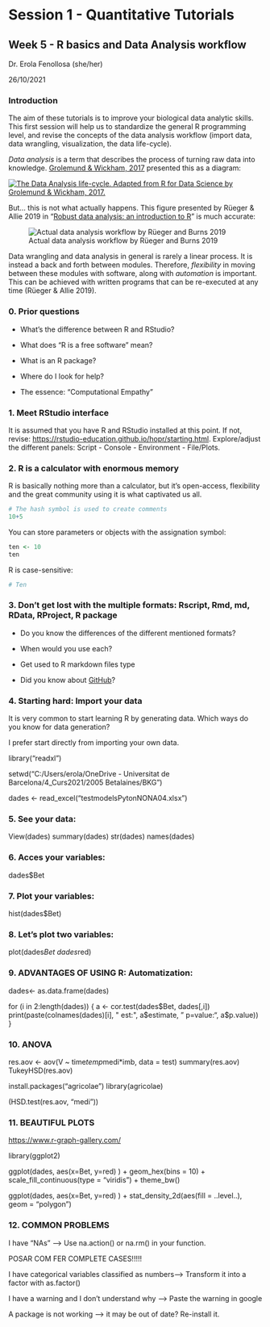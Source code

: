 # Session 1 - Quantitative Tutorials

## Week 5 - R basics and Data Analysis workflow

Dr. Erola Fenollosa (she/her)

26/10/2021

### Introduction

The aim of these tutorials is to improve your biological data analytic skills. This first session will help us to standardize the general R programming level, and revise the concepts of the data analysis workflow (import data, data wrangling, visualization, the data life-cycle).

*Data analysis* is a term that describes the process of turning raw data into knowledge. [Grolemund & Wickham, 2017](https://r4ds.had.co.nz/workflow-basics.html) presented this as a diagram:

[![The Data Analysis life-cycle. Adapted from R for Data Science by Grolemund & Wickham, 2017.](images/DataWorkflow_Grolemund&Wickham2017.jpeg)](https://r4ds.had.co.nz/index.html)

But... this is not what actually happens. This figure presented by Rüeger & Allie 2019 in "[Robust data analysis: an introduction to R](https://sinarueeger.github.io/robust-data-analysis-with-r/)" is much accurate:

![Actual data analysis workflow by Rüeger and Burns 2019](images/DataWorkflow_Grolemund&Wickham2017REAL.jpeg)

Data wrangling and data analysis in general is rarely a linear process. It is instead a back and forth between modules. Therefore, *flexibility* in moving between these modules with software, along with *automation* is important. This can be achieved with written programs that can be re-executed at any time (Rüeger & Allie 2019).

### 0. Prior questions

-   What's the difference between R and RStudio?

-   What does "R is a free software" mean?

-   What is an R package?

-   Where do I look for help?

-   The essence: "Computational Empathy"

### 1. Meet RStudio interface

It is assumed that you have R and RStudio installed at this point. If not, revise: <https://rstudio-education.github.io/hopr/starting.html>. Explore/adjust the different panels: Script - Console - Environment - File/Plots.

### 2. R is a calculator with enormous memory

R is basically nothing more than a calculator, but it's open-access, flexibility and the great community using it is what captivated us all.

```r
# The hash symbol is used to create comments
10+5
```

You can store parameters or objects with the assignation symbol:

```r
ten <- 10
ten
```

R is case-sensitive:

```r
# Ten
```

### 3. Don't get lost with the multiple formats: Rscript, Rmd, md, RData, RProject, R package

-   Do you know the differences of the different mentioned formats?

-   When would you use each?

-   Get used to R markdown files type

-   Did you know about [GitHub](https://github.com/erolafr)?

### 4. Starting hard: Import your data

It is very common to start learning R by generating data. Which ways do you know for data generation?

I prefer start directly from importing your own data.

library("readxl")

setwd("C:/Users/erola/OneDrive - Universitat de Barcelona/4_Curs2021/2005 Betalaines/BKG")

dades \<- read_excel("testmodelsPytonNONA04.xlsx")

### 5. See your data:

View(dades) summary(dades) str(dades) names(dades)

### 6. Acces your variables:

dades\$Bet

### 7. Plot your variables:

hist(dades\$Bet)

### 8. Let's plot two variables:

plot(dades$Bet ~ dades$red)

### 9. ADVANTAGES OF USING R: Automatization:

dades\<- as.data.frame(dades)

for (i in 2:length(dades)) { a \<- cor.test(dades$Bet, dades[,i]) print(paste(colnames(dades)[i], " est:", a$estimate, " p=value:", a\$p.value)) }

### 10. ANOVA

res.aov \<- aov(V \~ time*temp*medi\*imb, data = test) summary(res.aov) TukeyHSD(res.aov)

install.packages("agricolae") library(agricolae)

(HSD.test(res.aov, "medi"))

### 11. BEAUTIFUL PLOTS

<https://www.r-graph-gallery.com/>

library(ggplot2)

ggplot(dades, aes(x=Bet, y=red) ) + geom_hex(bins = 10) + scale_fill_continuous(type = "viridis") + theme_bw()

ggplot(dades, aes(x=Bet, y=red) ) + stat_density_2d(aes(fill = ..level..), geom = "polygon")

### 12. COMMON PROBLEMS

I have "NAs" --\> Use na.action() or na.rm() in your function.

POSAR COM FER COMPLETE CASES!!!!!

I have categorical variables classified as numbers--\> Transform it into a factor with as.factor()

I have a warning and I don't understand why --\> Paste the warning in google

A package is not working --\> it may be out of date? Re-install it.

